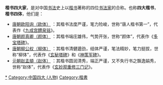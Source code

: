 '''楷书四大家'''，是对中国[[书法|书法]]史上以[[楷书|楷书]]著称的四位[[书法家|书法家]]的合称。也称'''四大楷书'''，'''楷书四体'''，他们是：
*[[唐朝|唐朝]][[欧阳询|欧阳询（欧体）]] ：其楷书法度严谨，笔力险峻，世称“唐人楷书第一”，代表作《[[九成宫醴泉铭|九成宫醴泉铭]]》。
*[[唐朝|唐朝]][[颜真卿|颜真卿（颜体）]] ：其楷书端庄雄伟，气势开张，世称“颜体”，代表作《[[多宝塔碑|多宝塔碑]]》。
*[[唐朝|唐朝]][[柳公权|柳公权（柳体）]] ：其楷书清健遒劲，结体严谨，笔法精妙，笔力挺拔，世称“柳体”，代表作《[[玄秘塔碑|玄秘塔碑]]》和《[[神策军碑|神策军碑]]》。
*[[元朝|元朝]][[赵孟頫|赵孟頫（赵体）]] ：其楷书圆润清秀，端正严谨，又不失行书之飘逸娟秀，世称“赵体”，代表作《[[玄妙观重修三门记|玄妙观重修三门记]]》。

[[Category:中国书法家|*]]
[[Category:中国四大_(人物)|Category:中国四大 (人物)]]
[[Category:楷書|Category:楷書]]